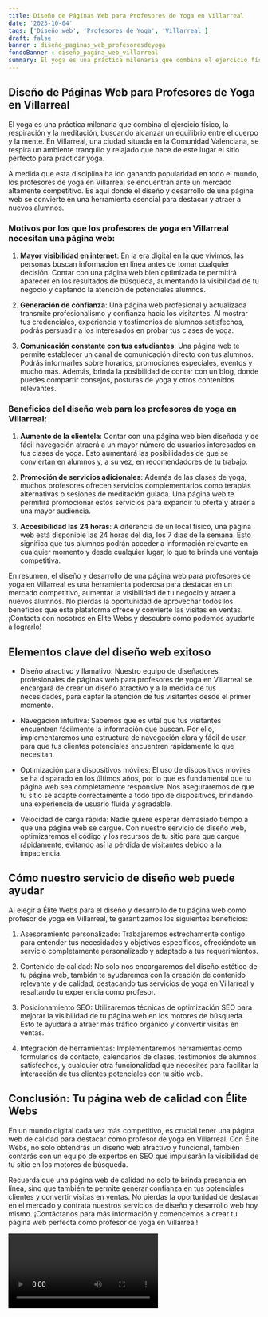 ```yaml
---
title: Diseño de Páginas Web para Profesores de Yoga en Villarreal
date: '2023-10-04'
tags: ['Diseño web', 'Profesores de Yoga', 'Villarreal']
draft: false
banner : diseño_paginas_web_profesoresdeyoga
fondoBanner : diseño_pagina_web_villarreal
summary: El yoga es una práctica milenaria que combina el ejercicio físico, la respiración y la meditación, buscando alcanzar un equilibrio entre el cuerpo y la mente. En Villarreal, una ciudad situada en la Comunidad Valenciana, se respira un ambiente tranquilo y relajado que hace de este lugar el sitio perfecto para practicar yoga.
---
```


## Diseño de Páginas Web para Profesores de Yoga en Villarreal

El yoga es una práctica milenaria que combina el ejercicio físico, la respiración y la meditación, buscando alcanzar un equilibrio entre el cuerpo y la mente. En Villarreal, una ciudad situada en la Comunidad Valenciana, se respira un ambiente tranquilo y relajado que hace de este lugar el sitio perfecto para practicar yoga.

A medida que esta disciplina ha ido ganando popularidad en todo el mundo, los profesores de yoga en Villarreal se encuentran ante un mercado altamente competitivo. Es aquí donde el diseño y desarrollo de una página web se convierte en una herramienta esencial para destacar y atraer a nuevos alumnos.

### Motivos por los que los profesores de yoga en Villarreal necesitan una página web:

1. **Mayor visibilidad en internet**: En la era digital en la que vivimos, las personas buscan información en línea antes de tomar cualquier decisión. Contar con una página web bien optimizada te permitirá aparecer en los resultados de búsqueda, aumentando la visibilidad de tu negocio y captando la atención de potenciales alumnos.

2. **Generación de confianza**: Una página web profesional y actualizada transmite profesionalismo y confianza hacia los visitantes. Al mostrar tus credenciales, experiencia y testimonios de alumnos satisfechos, podrás persuadir a los interesados en probar tus clases de yoga.

3. **Comunicación constante con tus estudiantes**: Una página web te permite establecer un canal de comunicación directo con tus alumnos. Podrás informarles sobre horarios, promociones especiales, eventos y mucho más. Además, brinda la posibilidad de contar con un blog, donde puedes compartir consejos, posturas de yoga y otros contenidos relevantes.

### Beneficios del diseño web para los profesores de yoga en Villarreal:

1. **Aumento de la clientela**: Contar con una página web bien diseñada y de fácil navegación atraerá a un mayor número de usuarios interesados en tus clases de yoga. Esto aumentará las posibilidades de que se conviertan en alumnos y, a su vez, en recomendadores de tu trabajo.

2. **Promoción de servicios adicionales**: Además de las clases de yoga, muchos profesores ofrecen servicios complementarios como terapias alternativas o sesiones de meditación guiada. Una página web te permitirá promocionar estos servicios para expandir tu oferta y atraer a una mayor audiencia.

3. **Accesibilidad las 24 horas**: A diferencia de un local físico, una página web está disponible las 24 horas del día, los 7 días de la semana. Esto significa que tus alumnos podrán acceder a información relevante en cualquier momento y desde cualquier lugar, lo que te brinda una ventaja competitiva.

En resumen, el diseño y desarrollo de una página web para profesores de yoga en Villarreal es una herramienta poderosa para destacar en un mercado competitivo, aumentar la visibilidad de tu negocio y atraer a nuevos alumnos. No pierdas la oportunidad de aprovechar todos los beneficios que esta plataforma ofrece y convierte las visitas en ventas. ¡Contacta con nosotros en Élite Webs y descubre cómo podemos ayudarte a lograrlo!

<GifSeo />

<Cta />

## Elementos clave del diseño web exitoso

- Diseño atractivo y llamativo: Nuestro equipo de diseñadores profesionales de páginas web para profesores de yoga en Villarreal se encargará de crear un diseño atractivo y a la medida de tus necesidades, para captar la atención de tus visitantes desde el primer momento.

- Navegación intuitiva: Sabemos que es vital que tus visitantes encuentren fácilmente la información que buscan. Por ello, implementaremos una estructura de navegación clara y fácil de usar, para que tus clientes potenciales encuentren rápidamente lo que necesitan.

- Optimización para dispositivos móviles: El uso de dispositivos móviles se ha disparado en los últimos años, por lo que es fundamental que tu página web sea completamente responsive. Nos aseguraremos de que tu sitio se adapte correctamente a todo tipo de dispositivos, brindando una experiencia de usuario fluida y agradable.

- Velocidad de carga rápida: Nadie quiere esperar demasiado tiempo a que una página web se cargue. Con nuestro servicio de diseño web, optimizaremos el código y los recursos de tu sitio para que cargue rápidamente, evitando así la pérdida de visitantes debido a la impaciencia.

## Cómo nuestro servicio de diseño web puede ayudar

Al elegir a Élite Webs para el diseño y desarrollo de tu página web como profesor de yoga en Villarreal, te garantizamos los siguientes beneficios:

1. Asesoramiento personalizado: Trabajaremos estrechamente contigo para entender tus necesidades y objetivos específicos, ofreciéndote un servicio completamente personalizado y adaptado a tus requerimientos.

2. Contenido de calidad: No solo nos encargaremos del diseño estético de tu página web, también te ayudaremos con la creación de contenido relevante y de calidad, destacando tus servicios de yoga en Villarreal y resaltando tu experiencia como profesor.

3. Posicionamiento SEO: Utilizaremos técnicas de optimización SEO para mejorar la visibilidad de tu página web en los motores de búsqueda. Esto te ayudará a atraer más tráfico orgánico y convertir visitas en ventas.

4. Integración de herramientas: Implementaremos herramientas como formularios de contacto, calendarios de clases, testimonios de alumnos satisfechos, y cualquier otra funcionalidad que necesites para facilitar la interacción de tus clientes potenciales con tu sitio web.

## Conclusión: Tu página web de calidad con Élite Webs

En un mundo digital cada vez más competitivo, es crucial tener una página web de calidad para destacar como profesor de yoga en Villarreal. Con Élite Webs, no solo obtendrás un diseño web atractivo y funcional, también contarás con un equipo de expertos en SEO que impulsarán la visibilidad de tu sitio en los motores de búsqueda.

Recuerda que una página web de calidad no solo te brinda presencia en línea, sino que también te permite generar confianza en tus potenciales clientes y convertir visitas en ventas. No pierdas la oportunidad de destacar en el mercado y contrata nuestros servicios de diseño y desarrollo web hoy mismo. ¡Contáctanos para más información y comencemos a crear tu página web perfecta como profesor de yoga en Villarreal!

<Video />

<CtaBot job='Profesores de Yoga' city='Villarreal'/>

<Gmaps query='Villarreal+españa+maps' />